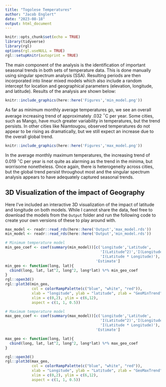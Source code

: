 ```yaml
---
title: "Togolese Temperatures"
author: "Jacob Englert"
date: "2023-08-18"
output: html_document
---
```


```r
knitr::opts_chunk$set(echo = TRUE)
library(tidyverse)
library(rgl)
options(rgl.useNULL = TRUE)
rgl::setupKnitr(autoprint = TRUE)
```

The main component of the analysis is the identification of important seasonal trends in both sets of temperature data. This is done manually using singular spectrum analysis (SSA). Resulting periods are then incorporated into linear mixed models which also include a random intercept for location and geographical parameters (elevation, longitude, and latitude). Results of the analysis are shown below:

```r
knitr::include_graphics(here::here('Figures','min_model.png'))
```

As far as minimum monthly average temperatures go, we see an overall average increasing trend of approximately .032 $^\circ$C per year. Some cities, such as Mango, have much greater variability in temperatures, but the trend persists. In other cities like Niamtougou, observed temperatures do not appear to be rising as dramatically, but we still expect an increase due to the overall global trend.

```r
knitr::include_graphics(here::here('Figures','max_model.png'))
```

In the average monthly maximum temperatures, the increasing trend of 0.019 $^\circ$C per year is not quite as alarming as the trend in the minima, but worrisome nonetheless. Once again, there is heterogeneity across cities, but the global trend persist throughout most and the singular spectrum analysis appears to have adequately captured seasonal trends.

## 3D Visualization of the impact of Geography
Here I've included an interactive 3D visualization of the impact of latitude and longitude on both models. While I cannot share the data, feel free to download the models from the `Output` folder and run the following code to create your own versions of these to play around with.

```r
max_model <- readr::read_rds(here::here('Output','max_model.rds'))
min_model <- readr::read_rds(here::here('Output','min_model.rds'))
```


```r
# Minimum temperature model
min_geo_coef <- coef(summary(min_model))[c('Longitude','Latitude', 
                                           'I(Latitude^2)','I(Longitude^2)',
                                           'I(Latitude * Longitude)'),
                                         'Estimate']
min_geo <- function(long, lat){
  cbind(long, lat, lat^2, long^2, long*lat) %*% min_geo_coef
}
rgl::open3d()
rgl::plot3d(min_geo, 
            col = colorRampPalette(c("blue", "white", "red")), 
            xlab = "longitude", ylab = "latitude", zlab = "GeoMinTrend", 
            xlim = c(0,2), ylim = c(6,12),
            aspect = c(1, 1, 0.5))
```

```r
# Maximum temperature model
max_geo_coef <- coef(summary(max_model))[c('Longitude','Latitude', 
                                           'I(Latitude^2)','I(Longitude^2)',
                                           'I(Latitude * Longitude)'),
                                         'Estimate']

max_geo <- function(long, lat){
  cbind(long, lat, lat^2, long^2, long*lat) %*% max_geo_coef
}

rgl::open3d()
rgl::plot3d(max_geo, 
            col = colorRampPalette(c("blue", "white", "red")), 
            xlab = "Longitude", ylab = "Latitude", zlab = "GeoMaxTrend", 
            xlim = c(0,2), ylim = c(6,12),
            aspect = c(1, 1, 0.5))
```